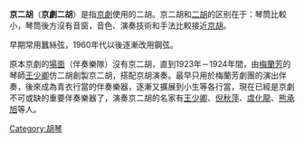 {{Unreferenced|time=2022-05-31T09:28:25+00:00}}
'''京二胡'''（'''京劇二胡'''）是指[[京劇|京劇]]使用的二胡。京二胡和[[二胡|二胡]]的区别在于：琴筒比較小，琴筒後方沒有音窗，音色、演奏技術和手法比較接近[[京胡|京胡]]。

早期常用蠶絲弦，1960年代以後逐漸改用鋼弦。

原本京劇的[[場面|場面]]（伴奏樂隊）沒有京二胡，直到1923年－1924年間，由[[梅蘭芳|梅蘭芳]]的琴師[[王少卿_(京剧琴师)|王少卿]]仿二胡創製京二胡，搭配京胡演奏。最早只用於梅蘭芳劇團的演出伴奏，後來成為青衣行當的伴奏樂器，逐漸又擴展到小生等各行當，現在已經是京劇不可或缺的重要伴奏樂器了，演奏京二胡的名家有[[王少卿_(京剧琴师)|王少卿]]、[[倪秋萍|倪秋萍]]、[[虞化龍|虞化龍]]、[[熊承旭|熊承旭]]等人。
{{中国民族乐器}}
{{Musical-instruments-stub}}
[[Category:胡琴|Category:胡琴]]